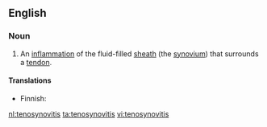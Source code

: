 ==English==

===Noun===
{{en-noun|tenosynovitides|-}}

# {{context|pathology}} An [[inflammation]] of the fluid-filled [[sheath]] (the [[synovium]]) that surrounds a [[tendon]].

====Translations====
{{trans-top|inflammation}}
* Finnish: {{t-|fi|jännetuppitulehdus}}
{{trans-mid}}
{{trans-bottom}}

[[nl:tenosynovitis]]
[[ta:tenosynovitis]]
[[vi:tenosynovitis]]